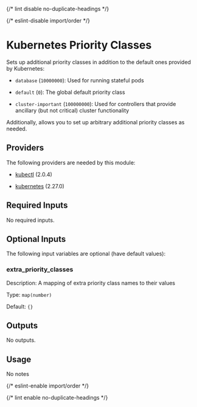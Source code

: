 
{/* lint disable no-duplicate-headings */}

{/* eslint-disable import/order */}

<ModuleHeader name="kube_priority_classes" sourceHref="https://github.com/Panfactum/stack/tree/__PANFACTUM_VERSION_EDGE__/packages/infrastructure/kube_priority_classes" status="stable" type="direct" />

# Kubernetes Priority Classes

Sets up additional priority classes in addition to the default ones provided
by Kubernetes:

* `database` (`10000000`): Used for running stateful pods

* `default` (`0`): The global default priority class

* `cluster-important` (`100000000`): Used for controllers that provide ancillary
  (but not critical) cluster functionality

Additionally, allows you to set up arbitrary additional priority classes
as needed.

## Providers

The following providers are needed by this module:

* [kubectl](https://registry.terraform.io/providers/alekc/kubectl/2.0.4/docs) (2.0.4)

* [kubernetes](https://registry.terraform.io/providers/hashicorp/kubernetes/2.27.0/docs) (2.27.0)

## Required Inputs

No required inputs.

## Optional Inputs

The following input variables are optional (have default values):

### extra\_priority\_classes

Description: A mapping of extra priority class names to their values

Type: `map(number)`

Default: `{}`

## Outputs

No outputs.

## Usage

No notes

{/* eslint-enable import/order */}

{/* lint enable no-duplicate-headings */}
